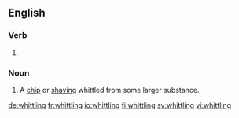 ==English==

===Verb===
{{head|en|present participle}}

# {{present participle of|whittle|lang=en}}

===Noun===
{{en-noun}}

# {{context|usually|in the plural|lang=en}} A [[chip]] or [[shaving]] whittled from some larger substance.

[[de:whittling]]
[[fr:whittling]]
[[io:whittling]]
[[fi:whittling]]
[[sv:whittling]]
[[vi:whittling]]